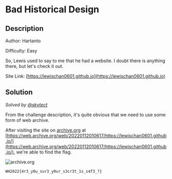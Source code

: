 # Bad Historical Design

## Description

Author: Hartanto

Difficulty: Easy

So, Lewis used to say to me that he had a website. I doubt there is anything
there, but let's check it out.

Site Link: [https://lewischan0601.github.io](https://lewischan0601.github.io)

## Solution

_Solved by [@skytect](https://github.com/skytect)_

From the challenge description, it's quite obvious that we need to use some form
of web archive.

After visiting the site on [archive.org](https://archive.org) at
[https://web.archive.org/web/20220112010617/https://lewischan0601.github.io/](https://web.archive.org/web/20220112010617/https://lewischan0601.github.io/),
we're able to find the flag.

![archive.org](/images/whitehacks-2022/bad-historical-design-1.png)

`WH2022{4r3_y0u_sur3_y0ur_s3cr3t_1s_s4f3_?}`
